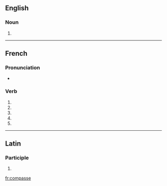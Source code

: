 {{also|compassé}}
==English==

===Noun===
{{en-noun}}

# {{obsolete spelling of|compass|lang=en}}

----

==French==

===Pronunciation===
* {{homophones|lang=fr|compassent|compasses}}

===Verb===
{{fr-verb-form}}

# {{inflection of|compasser||1|s|pres|ind|lang=fr}}
# {{inflection of|compasser||3|s|pres|ind|lang=fr}}
# {{inflection of|compasser||1|s|pres|sub|lang=fr}}
# {{inflection of|compasser||1|s|pres|sub|lang=fr}}
# {{inflection of|compasser||2|s|imp|lang=fr}}

----

==Latin==

===Participle===
{{la-part-form|compasse}}

# {{inflection of|compassus||voc|m|s|lang=la}}

[[fr:compasse]]